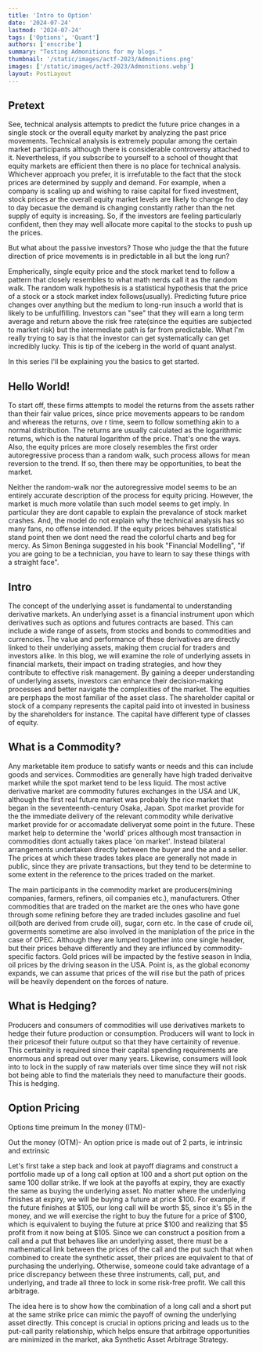 ```yaml
---
title: 'Intro to Option'
date: '2024-07-24'
lastmod: '2024-07-24'
tags: ['Options', 'Quant']
authors: ['enscribe']
summary: "Testing Admonitions for my blogs."
thumbnail: '/static/images/actf-2023/Admonitions.png'
images: ['/static/images/actf-2023/Admonitions.webp']
layout: PostLayout
---
```


## Pretext
See, technical analysis attempts to predict the future price changes in a single stock or the overall equity market by analyzing the past price movements. Technical analysis is extremely popular among the certain market participants although there is considerable controversy attached to it. Nevertheless, if you subscribe to yourself to a school of thought that equity markets are efficient then there is no place for technical analysis.
Whichever approach you prefer, it is irrefutable to the fact that the stock prices are determined by supply and demand. For example, when a company is scaling up and wishing to raise capital for fixed investment, stock prices ar the overall equity market levels are likely to change fro day to day becasue the demand is changing constantly rather than the net supply of equity is increasing. So, if the investors are feeling particularly confident, then they may well allocate
more capital to the stocks to push up the prices.

But what about the passive investors? Those who judge the that the future direction of price movements is in predictable in all but the long run?

Empherically, single equity price and the stock market tend to follow a pattern that closely resembles to what math nerds call it as the random walk. The random walk hypothesis is a statistical hypothesis that the price of a stock or a stock market index follows(usually). 
Predicting future price changes over anything but the medium to long-run insuch a world that is likely to be unfulfilling. Investors can "see" that they will earn a long term average and return above the risk free rate(since the equities are subjected to market risk) but the intermediate path is far from predictable.
What I'm really trying to say is that the investor can get systematically can get incredibly lucky. This is tip of the iceberg in the world of quant analyst.

In this series I'll be explaining you the basics to get started.

## Hello World!
To start off, these firms attempts to model the returns from the assets rather than their fair value prices, since price movements appears to be random and whereas the returns, ove r time, seem to follow something akin to a normal distribution.
The returns are usually calculated as the logarithmic returns, which is the natural logarithm of the price. That's one the ways. Also, the equity prices are more closely resembles the first order autoregressive process than a random walk, such process allows for mean reversion to the trend.
If so, then there may be opportunities, to beat the market.

Neither the random-walk nor the autoregressive model seems to be an entirely accurate description of the process for equity pricing. However, the market is much more volatile than such model seems to get imply. In particular they are dont capable to explain the prevalance of stock market crashes. And, the model do not explain why the technical analysis has so many fans, no offense intended. If the equity prices behaves statistical stand point then we dont need the read the colorful charts and beg for mercy. As Simon Beninga suggested in his book "Financial Modelling", "if you are going to be a technician, you have to learn to say these things with a straight face".  

## Intro
The concept of the underlying asset is fundamental to understanding derivative markets. An underlying asset is a financial instrument upon which derivatives such as options and futures contracts are based. This can include a wide range of assets, from stocks and bonds to commodities and currencies. The value and performance of these derivatives are directly linked to their underlying assets, making them crucial for traders and investors alike. In this blog, we will examine the role of underlying assets in financial markets, their impact on trading strategies, and how they contribute to effective risk management. By gaining a deeper understanding of underlying assets, investors can enhance their decision-making processes and better navigate the complexities of the market.
The equities are perphaps the most familiar of the asset class. The shareholder capital or stock of a company represents the capital paid into ot invested in business by the shareholders for instance. The capital have different type of classes of equity.


## What is a Commodity?
Any marketable item produce to satisfy wants or needs and this can include goods and services.
Commodities are generally have high traded derivaitve market while the spot market tend to be less liquid. The most active derivative market are commodity futures exchanges in the USA and UK, although the first real future market was probably the rice market that began in the seventeenth-century Osaka, Japan. Spot market provide for the the immediate delivery of the relevant commodity while derivative market provide for or accomadate deliveryat some point in the future.
These market help to determine the 'world' prices although most transaction in commodities dont actually takes place 'on market'. Instead bilateral arrangements undertaken directly between the buyer and the and a seller. The prices at which these trades takes place are generally not made in public, since they are private transactions, but they tend to be determine to some extent in the reference to the prices traded on the market.

The main participants in the commodity market are producers(mining companies, farmers, refiners, oil companies etc.), manufacturers. Other commodities that are traded on the market are the ones who have gone through some refining before they are traded includes gasoline and fuel oil(both are derived from crude oil), sugar, corn etc. In the case of crude oil, goverments sometime are also involved in the maniplation of the price in the case of OPEC.
Although they are lumped together into one single header, but their prices behave differently and they are influnced by commodity-specific factors. Gold prices will be impacted by the festive season in India, oil prices by the driving season in the USA. Point is, as the global economy expands, we can assume that prices of the will rise but the path of prices will be heavily dependent on the forces of nature.

## What is Hedging?
Producers and consumers of commodities will use derivatives markets to hedge their future production or consumption. Producers will want to lock in their pricesof their future output so that they have certainity of revenue. This certainity is required since their capital spending requirements are enormous and spread out over many years. Likewise, consumers will look into to lock in the supply of raw materials over time since they will not risk bot being able to find the materials they need to manufacture their goods. This is hedging.

## Option Pricing 
Options time preimum 
In the money (ITM)-

Out the money (OTM)-
An option price is made out of 2 parts, ie intrinsic and extrinsic 


Let's first take a step back and look at payoff diagrams and construct a portfolio made up of a long call option at 100 and a short put option on the same 100 dollar strike. If we look at the payoffs at expiry, they are exactly the same as buying the underlying asset. No matter where the underlying finishes at expiry, we will be buying a future at price $100. For example, if the future finishes at $105, our long call will be worth $5, since it's $5 in the money, and we will exercise the right to buy the future for a price of $100, which is equivalent to buying the future at price $100 and realizing that $5 profit from it now being at $105. 
Since we can construct a position from a call and a put that behaves like an underlying asset, there must be a mathematical link between the prices of the call and the put such that when combined to create the synthetic asset, their prices are equivalent to that of purchasing the underlying. Otherwise, someone could take advantage of a price discrepancy between these three instruments, call, put, and underlying, and trade all three to lock in some risk-free profit. We call this arbitrage.

The idea here is to show how the combination of a long call and a short put at the same strike price can mimic the payoff of owning the underlying asset directly. This concept is crucial in options pricing and leads us to the put-call parity relationship, which helps ensure that arbitrage opportunities are minimized in the market, aka Synthetic Asset Arbitrage Strategy.
